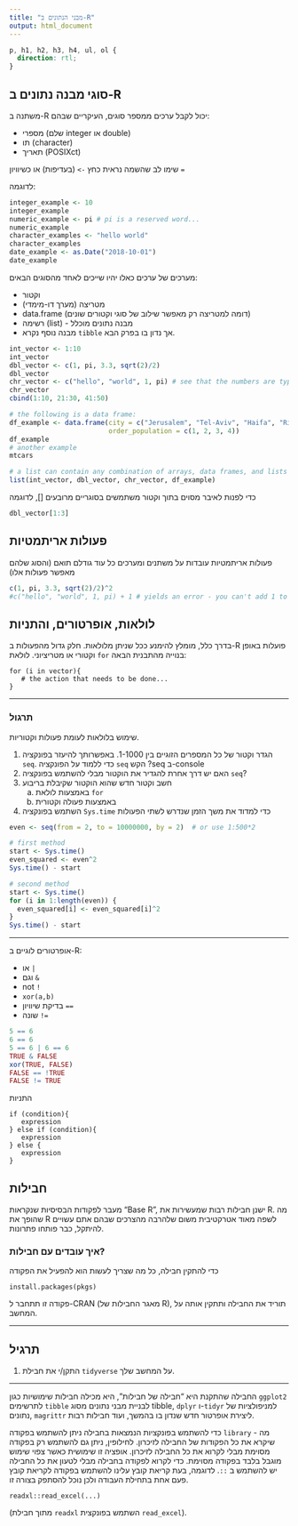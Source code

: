 ```yaml
---
title: "מבני הנתונים ב-R"
output: html_document
---
```


```css
p, h1, h2, h3, h4, ul, ol {
  direction: rtl;
}
```

## סוגי מבנה נתונים ב-R

משתנה ב-R יכול לקבל ערכים ממספר סוגים, העיקריים שבהם:

   * מספרי (שלם integer או double)
   * תו (character)
   * תאריך (POSIXct)

שימו לב שהשמה נראית כחץ `->` (בעדיפות) או כשיוויון `=`

לדוגמה:

```r

integer_example <- 10
integer_example
numeric_example <- pi # pi is a reserved word...
numeric_example
character_examples <- "hello world"
character_examples
date_example <- as.Date("2018-10-01")
date_example
```

מערכים של ערכים כאלו יהיו שייכים לאחד מהסוגים הבאים:

   * וקטור
   * מטריצה (מערך דו-מימדי)
   * data.frame (דומה למטריצה רק מאפשר שילוב של סוגי וקטורים שונים)
   * רשימה (list) - מבנה נתונים מוכלל
   * מבנה נוסף נקרא `tibble` אך נדון בו בפרק הבא.

```r
int_vector <- 1:10
int_vector
dbl_vector <- c(1, pi, 3.3, sqrt(2)/2)
dbl_vector
chr_vector <- c("hello", "world", 1, pi) # see that the numbers are type cast-ed into characters
chr_vector
cbind(1:10, 21:30, 41:50)

# the following is a data frame:
df_example <- data.frame(city = c("Jerusalem", "Tel-Aviv", "Haifa", "Rishon LeTzion"), 
                         order_population = c(1, 2, 3, 4))
df_example
# another example
mtcars

# a list can contain any combination of arrays, data frames, and lists
list(int_vector, dbl_vector, chr_vector, df_example)

```

כדי לפנות לאיבר מסוים בתוך וקטור משתמשים בסוגריים מרובעים [], לדוגמה
```r
dbl_vector[1:3]
```

## פעולות אריתמטיות

פעולות אריתמטיות עובדות על משתנים ומערכים כל עוד גודלם תואם (והסוג שלהם מאפשר פעולות אלו)
```r
c(1, pi, 3.3, sqrt(2)/2)^2
#c("hello", "world", 1, pi) + 1 # yields an error - you can't add 1 to a character
```

## לולאות, אופרטורים, והתניות

בדרך כלל, מומלץ להימנע ככל שניתן מלולאות. חלק גדול מהפעולות ב-R פועלות באופן וקטורי או מטריציוני.
לולאת `for` בנוייה מהתבנית הבאה:
```
for (i in vector){
   # the action that needs to be done...
}
```

***

### תרגול

שימוש בלולאות לעומת פעולות וקטוריות.

   1. הגדר וקטור של כל המספרים הזוגיים בין 1-1000. באפשרותך להיעזר בפונקציה `seq`. כדי ללמוד על הפונקציה `seq` הקש ?seq ב-console
   2. האם יש דרך אחרת להגדיר את הוקטור מבלי להשתמש בפונקציה `seq`?
   3. חשב וקטור חדש שהוא הוקטור שקיבלת בריבוע
      a. באמצעות לולאת `for`
      b. באמצעות פעולה וקטורית
   4. השתמש בפונקציה `Sys.time` כדי למדוד את משך הזמן שנדרש לשתי הפעולות
   
```r
even <- seq(from = 2, to = 10000000, by = 2)  # or use 1:500*2

# first method
start <- Sys.time()
even_squared <- even^2
Sys.time() - start

# second method
start <- Sys.time()
for (i in 1:length(even)) {
  even_squared[i] <- even_squared[i]^2
}
Sys.time() - start
```

***

אופרטורים לוגיים ב-R:

   * או `|`
   * וגם `&`
   * not `!`
   * `xor(a,b)`
   * בדיקת שיוויון `==`
   * שונה `!=`

```r
5 == 6
6 == 6
5 == 6 | 6 == 6
TRUE & FALSE
xor(TRUE, FALSE)
FALSE == !TRUE
FALSE != TRUE
```

התניות

```
if (condition){
   expression
} else if (condition){
   expression
} else {
   expression
}
```

## חבילות

מעבר לפקודות הבסיסיות שנקראות "Base R", ישנן חבילות רבות שמעשירות את R. מה שהופך את R לשפה מאוד אטרקטיבית משום שלהרבה מהצרכים שבהם אתם עשויים להיתקל, כבר פותחו פתרונות.

### איך עובדים עם חבילות?

כדי להתקין חבילה, כל מה שצריך לעשות הוא להפעיל את הפקודה

```
install.packages(pkgs)
```

פקודה זו תתחבר ל-CRAN (מאגר החבילות של R), תוריד את החבילה ותתקין אותה על המחשב.

***
## תרגיל

   1. התקן/י את חבילת `tidyverse` על המחשב שלך.

***

החבילה שהתקנת היא "חבילה של חבילות", היא מכילה חבילות שימושיות כגון `ggplot2` לתרשימים `tibble` לבניית מבני נתונים מסוג tibble, `dplyr` ו-`tidyr` למניפולציות של נתונים, `magrittr` ליצירת אופרטור חדש שנדון בו בהמשך, ועוד חבילות רבות.

כדי להשתמש בפונקציות הנמצאות בחבילה ניתן להשתמש בפקודה `library` - מה שיקרא את כל הפקודות של החבילה לזיכרון. לחילופין, ניתן גם להשתמש רק בפקודה מסוימת מבלי לקרוא את כל החבילה לזיכרון. אופציה זו שימושית כאשר צפוי שימוש מוגבל בלבד בפקודה מסוימת. כדי לקרוא לפקודה בחבילה מבלי לטעון את כל החבילה יש להשתמש ב `::`. לדוגמה, בעת קריאת קובץ עלינו להשתמש בפקודה לקריאת קובץ פעם אחת בתחילת העבודה ולכן נוכל להסתפק בצורה זו.

```
readxl::read_excel(...)
```

(מתוך חבילת `readxl` השתמש בפונקצית `read_excel`).